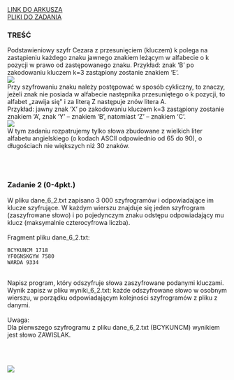 
<div className="box_link"><a className="link  link_materials" target="_blank" href="https://cke.gov.pl/images/_EGZAMIN_MATURALNY_OD_2015/Arkusze_egzaminacyjne/2016/formula_od_2015/MIN-R2_1P-162.pdf">LINK DO ARKUSZA</a>
<br/>
<a className="link  link_materials" href="http://cke.gov.pl/images/_EGZAMIN_MATURALNY_OD_2015/Arkusze_egzaminacyjne/2016/formula_od_2015/Dane_PR2.zip" >PLIKI DO ZADANIA</a>
<br/>
</div>

### TREŚĆ
Podstawieniowy szyfr Cezara z przesunięciem (kluczem) k polega na zastąpieniu każdego
znaku jawnego znakiem leżącym w alfabecie o k pozycji w prawo od zastępowanego znaku.
Przykład: znak ‘B’ po zakodowaniu kluczem k=3 zastąpiony zostanie znakiem ‘E’. <br/>
![](https://i.imgur.com/ePB4F8g.png)<br/>
Przy szyfrowaniu znaku należy postępować w sposób cykliczny, to znaczy, jeżeli znak nie
posiada w alfabecie następnika przesuniętego o k pozycji, to alfabet „zawija się" i za literą Z
następuje znów litera A.<br/>
Przykład: jawny znak ‘X’ po zakodowaniu kluczem k=3 zastąpiony zostanie znakiem ‘A’,
znak ‘Y’ – znakiem ‘B’, natomiast ‘Z’ – znakiem ‘C’. <br/>
![](https://i.imgur.com/Ikakpev.png)<br/>
W tym zadaniu rozpatrujemy tylko słowa zbudowane z wielkich liter alfabetu angielskiego
(o kodach ASCII odpowiednio od 65 do 90), o długościach nie większych niż 30 znaków. 

<br/><br/>


### Zadanie 2   (0-4pkt.)
W pliku dane_6_2.txt zapisano 3 000 szyfrogramów i odpowiadające im klucze
szyfrujące. W każdym wierszu znajduje się jeden szyfrogram (zaszyfrowane słowo)
i po pojedynczym znaku odstępu odpowiadający mu klucz (maksymalnie czterocyfrowa
liczba).<br/><br/>
Fragment pliku dane_6_2.txt:<br/>

```
BCYKUNCM 1718
YFOGNSKGYW 7580
WARDA 9334
``` 
<br/>
<span className="bold">Napisz program</span>, który <span className="bold">odszyfruje</span> słowa zaszyfrowane podanymi kluczami. Wynik zapisz
w pliku wyniki_6_2.txt: każde odszyfrowane słowo w osobnym wierszu, w porządku
odpowiadającym kolejności szyfrogramów z pliku z danymi.<br/>
<br/>
<span className="bold">Uwaga</span>:<br/>
Dla pierwszego szyfrogramu z pliku dane_6_2.txt (BCYKUNCM) wynikiem jest słowo
ZAWISLAK. 

<br/><br/>

<Dropdown title="ODPOWIEDŹ">

![](https://i.imgur.com/AbRV55V.png)


</Dropdown>

<Dropdown title="PRZYKŁADOWE ROZWIĄZANIE">
</Dropdown>

<Dropdown title="PRZYKŁADOWE ROZWIĄZANIE">
</Dropdown>